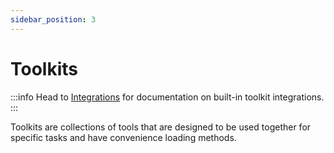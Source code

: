 ```yaml
---
sidebar_position: 3
---
```

# Toolkits

:::info
Head to [Integrations](/docs/integrations/toolkits/) for documentation on built-in toolkit integrations.
:::

Toolkits are collections of tools that are designed to be used together for specific tasks and have convenience loading methods.
